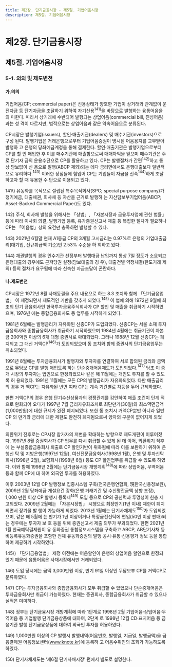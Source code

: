 ```yaml
---
title: 제2장. 단기금융시장 - 제5절. 기업어음시장
description: 제5절. 기업어음시장
---
```


# 제2장. 단기금융시장

## 제5절. 기업어음시장

### 5-1. 의의 및 제도변천

#### 가.의의

기업어음(CP; commercial paper)은 신용상태가 양호한 기업이 상거래와 관계없이 운
전자금 등 단기자금을 조달하기 위하여 자기신용$^{141)}$을 바탕으로 발행하는 융통어음을 의
미한다. 따라서 상거래에 수반되어 발행되는 상업어음(commercial bill, 진성어음)과는 성
격이 다르지만, 법적으로는 상업어음과 같은 약속어음으로 분류된다.

CP시장은 발행기업(issuers), 할인·매출기관(dealers) 및 매수기관(investors)으로 구성
된다. 발행기업은 거래은행으로부터 기업어음증권이 명시된 어음용지를 교부받아 발행하
고 은행의 당좌예금계정을 통해 결제한다. 할인·매출기관은 발행기업으로부터 CP를 할
인 매입한 후 이를 매수기관에 매출함으로써 매매차익을 얻으며 매수기관은 주로 단기자
금의 운용수단으로 CP를 활용하고 있다. CP는 발행절차가 간편$^{142)}$하고 통상 담보없이 신
용으로 발행(ABCP 제외)되는 데다 금리면에서도 은행대출보다 일반적으로 유리하다.$^{143)}$
이러한 장점들에 힘입어 CP는 기업들이 자금을 신속$^{144)}$하게 조달하고자 할 때 유용한 수
단으로 이용되고 있다.

<GComment>
141\) 유동화를 목적으로 설립된 특수목적회사(SPC; special purpose company)가 정기예금, 대출채권, 회사채 등 자산을 근거로 발행하
는 자산담보부기업어음(ABCP; Asset-Backed Commercial Paper)도 있다.

142\) 주식, 회사채 발행을 위해서는 「상법」, 「자본시장과 금융투자업에 관한 법률」 등에 따라 이사회 의결, 발행기업 등록, 유가증권신고서
제출 등 복잡한 절차가 필요하나 CP는 「어음법」상의 요건만 충족하면 발행할 수 있다.

143\) 2021년 6월말 현재 A1등급 CP의 3개월 고시금리는 0.97%로 은행의 기업대출금리(대기업, 신규취급액 기준)인 2.53% 수준을 하
회하고 있다.

144\) 채권발행의 경우 인수기관 선정부터 발행대금 납입까지 통상 7일 정도가 소요되고 은행대출의 경우에도 근저당권 설정(담보대출의 경
우), 대출건별 약정체결(한도거래 제외) 등의 절차가 요구됨에 따라 신속한 자금조달이 곤란하다.
</GComment>

#### 나.제도변천

CP시장은 1972년 8월 사채동결을 주요 내용으로 하는 8.3 조치와 함께 「단기금융업법」
이 제정되면서 제도적인 기반을 갖추게 되었다.$^{145)}$ 이 법에 의해 1972년 9월에 최초의 단기
금융회사인 한국투자금융주식회사가 CP 할인 및 매출을 취급하기 시작하였으며, 1976년
에는 종합금융회사도 동 업무를 시작하게 되었다.

1981년 6월에는 발행금리가 자유화된 신종CP가 도입되었다. 신종CP는 서울 소재 투자
금융회사와 종합금융회사가 취급하기 시작하였으며 1984년 4월에는 취급기관이 자본금
200억원 이상의 6개 대형 증권사로 확대되었다. 그러나 1988년 12월 신종CP는 폐지되고
그 대신 거액CP$^{146)}$가 도입되었으며 동 조치와 함께 증권사의 단기금융업무는 취소되었다.

1991년 8월에는 투자금융회사가 발행자와 투자자를 연결하여 서로 합의된 금리와 금액
으로 무담보 CP를 발행·매입토록 하는 단순중개어음제도가 도입되었다.$^{147)}$ 당초 이 중개
시장의 투자자는 법인으로 한정되었으나 같은 해 11월에는 개인도 투자를 할 수 있도록 허
용되었다. 1991년 11월에는 모든 CP의 발행금리가 자유화되었다. 다만 매출금리의 경우 거
액CP는 자유화된 반면 여타 CP는 계속 기간별로 차등을 두어 규제하였다.

한편 거액CP의 경우 은행 단기수신상품과의 경쟁관계를 감안하여 매출 조건이 단계
적으로 완화되어 오다가 1997년 7월 금리자유화조치로 최단만기(30일)와 최소액면금액
(1,000만원)에 대한 규제가 완전 폐지되었다. 또한 동 조치시 거액CP뿐만 아니라 일반CP
의 만기와 금리에 대한 제한도 완전히 폐지됨으로써 양자의 구분이 없어지게 되었다.

외환위기 전후로는 CP시장 참가자의 저변을 확대하는 방향으로 제도개편이 이루어졌
다. 1997년 8월 증권회사가 CP 업무를 다시 취급할 수 있게 된 데 이어, 외환위기 직후에
는 부실종합금융회사 퇴출로 CP 할인기반이 위축됨에 따라 이를 보완하기 위하여 은행신
탁 및 지방은행(1997년 12월), 여신전문금융회사(1998년 1월), 은행 및 투자신탁회사(1998년 2월), 보험회사(1998년 6월) 등도 CP 할인업무를 취급할 수 있도록 하였다. 이와 함께
1998년 2월에는 단기금융시장 개방계획$^{148)}$에 따라 상업어음, 무역어음 등과 함께 CP에 대
하여 외국인 투자를 허용하였다.

이후 2003년 12월 CP 발행정보 집중시스템 구축(전국은행연합회, 現한국신용정보원),
2009년 2월 당좌예금 개설요건 강화(은행 거래기간 및 수신평잔금액 상향 조정), 1,000
만원 이상 CP 발행시 등록제$^{149)}$ 도입 등으로 CP의 공신력과 투명성이 한층 제고되었다.
2009년 2월에는 「자본시장법」 시행으로 최장만기(1년 이내) 제한이 폐지되면서 장기물 발
행이 가능하게 되었다. 2013년 1월에는 단기사채제도$^{150)}$가 도입되었으며, 같은 해 5월에
는 만기가 1년 이상이거나 특정금전신탁에 편입(50인 이상 판매)되는 경우에는 투자자 보
호 등을 위해 증권신고서 제출 의무가 부과되었다. 한편 2021년 1월 한국예탁결제원이 유
동화증권 통합정보시스템을 구축하고 ABCP, AB단기사채 등 비등록유동화증권을 포함한
전체 유동화증권의 발행·공시·유통·신용평가 정보 등을 통합하여 제공하기 시작하였다.

<GCenterImg src ="/fm/t2-21.png" />
<GCenterImg src ="/fm/t2-21(2).png" caption="표2-21. CP시장 관련 제도 변천"/>

<GComment>
145\) 「단기금융업법」 제정 이전에는 어음할인이 은행의 상업어음 할인으로 한정되었기 때문에 융통어음은 사채시장에서만 거래되었다.

146\) 도입 당시에는 금액 3,000만원 이상, 만기 91일 이상인 무담보부 CP를 거액CP로 분류하였다.

147\) CP는 투자금융회사와 종합금융회사가 모두 취급할 수 있었으나 단순중개어음은 투자금융회사만 취급이 가능하였다. 현재는 증권회사,
종합금융회사가 취급할 수 있으나 실적은 미미하다.

148\) 정부는 단기금융시장 개방계획에 따라 1단계로 1998년 2월 기업어음·상업어음·무역어음 등 기업발행 단기금융상품에 대하여, 2단계
로 1998년 12월 CD·표지어음 등 금융기관 발행 단기금융상품에 대하여 외국인 투자를 허용하였다.

149\) 1,000만원 이상의 CP 발행시 발행내역(어음번호, 발행일, 지급일, 발행금액)을 금융결제원 어음정보센터(www.knote.kr)에 등록하
고 어음수취인의 조회가 가능하도록 하였다.

150\) 단기사채제도는 ‘제6절 단기사채시장’ 편에서 별도로 설명한다.
</GComment>

